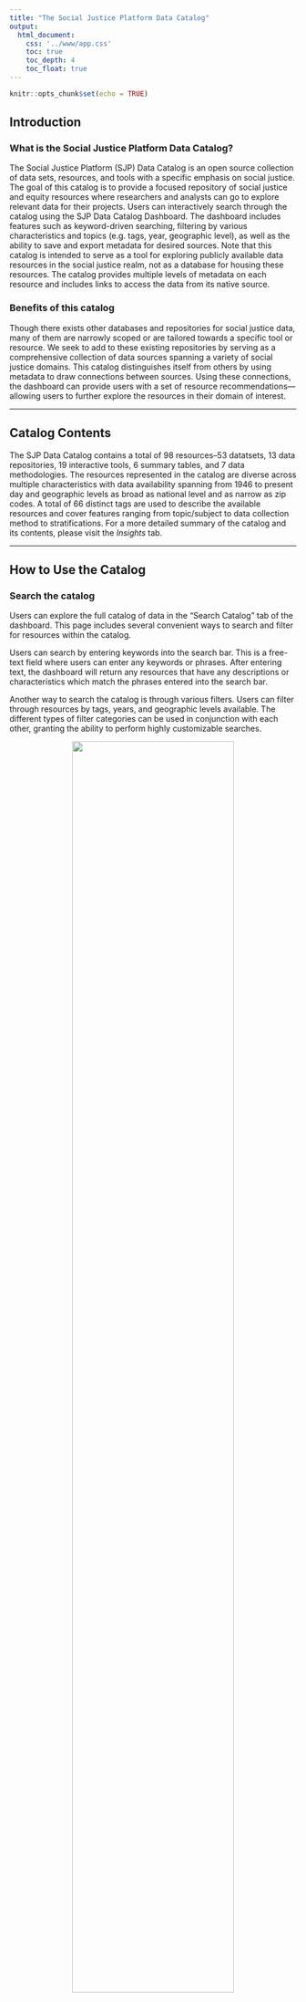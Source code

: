 ```yaml
---
title: "The Social Justice Platform Data Catalog"
output: 
  html_document:
    css: '../www/app.css'
    toc: true
    toc_depth: 4
    toc_float: true
---
```


```r
knitr::opts_chunk$set(echo = TRUE)
```


## Introduction

### What is the Social Justice Platform Data Catalog?

The Social Justice Platform (SJP) Data Catalog is an open source collection of data sets, resources, and tools with a specific emphasis on social justice. The goal of this catalog is to provide a focused repository of social justice and equity resources where researchers and analysts can go to explore relevant data for their projects. Users can interactively search through the catalog using the SJP Data Catalog Dashboard. The dashboard includes features such as keyword-driven searching, filtering by various characteristics and topics (e.g. tags, year, geographic level), as well as the ability to save and export metadata for desired sources. Note that this catalog is intended to serve as a tool for exploring publicly available data resources in the social justice realm, not as a database for housing these resources. The catalog provides multiple levels of metadata on each resource and includes links to access the data from its native source.  

### Benefits of this catalog

Though there exists other databases and repositories for social justice data, many of them are narrowly scoped or are tailored towards a specific tool or resource. We seek to add to these existing repositories by serving as a comprehensive collection of data sources spanning a variety of social justice domains. This catalog distinguishes itself from others by using metadata to draw connections between sources. Using these connections, the dashboard can provide users with a set of resource recommendations—allowing users to further explore the resources in their domain of interest. 

------------------------------------------------------------------------

## Catalog Contents

The SJP Data Catalog contains a total of 98 resources--53 datatsets, 13 data repositories, 19 interactive tools, 6 summary tables, and 7 data methodologies. The resources represented in the catalog are diverse across multiple characteristics with data availability spanning from 1946 to present day and geographic levels as broad as national level and as narrow as zip codes. A total of 66 distinct tags are used to describe the available resources and cover features ranging from topic/subject to data collection method to stratifications. For a more detailed summary of the catalog and its contents, please visit the *Insights* tab.

------------------------------------------------------------------------

## How to Use the Catalog

### Search the catalog

Users can explore the full catalog of data in the “Search Catalog” tab of the dashboard. This page includes several convenient ways to search and filter for resources within the catalog. 

Users can search by entering keywords into the search bar. This is a free-text field where users can enter any keywords or phrases. After entering text, the dashboard will return any resources that have any descriptions or characteristics which match the phrases entered into the search bar.

Another way to search the catalog is through various filters. Users can filter through resources by tags, years, and geographic levels available. The different types of filter categories can be used in conjunction with each other, granting the ability to perform highly customizable searches.

<center>
![](media/search.png){width=75%}
</center>

### Viewing the catalog

There are multiple options for viewing the selected resources in order to help users organize their search results. Resources being shown in the main panel of the dashboard can be sorted according to:

  * Alphabetical by Name
  * Year: Oldest to Newest
  * Year: Newest to Oldest
  
Users can also control the number of resources to show per page and can navigate through the pages to see more resources.

<center>
![](media/view_options.png){width=75%}
</center>

### Recommended resources

Another key feature of the catalog is its ability to recommend similar resources to the user based on the results from their search criteria. Each of the individual resource entries have a toggle at the bottom of its card which, when switched on, will reveal (if any) recommended sources which share similar features to the original resource. A brief description of each recommendation is provided as well as lists of shared features between the two resources. Furthermore, below these descriptions are two buttons which allow users to view full details of the recommended resource or save the recommendation directly to their “Saved Resources” page. 

<center>
![](media/recs.png){width=75%}
</center>

### Saving resources

As users navigate through the dashboard and explore relevant data sources, they can “save” resources to a shopping cart-like page at multiple points throughout their perusal. This feature allows users to keep track of any relevant, useful, and interesting data sources. “Save” buttons are denoted with a heart-shaped icon. Clicking any of the “Save” buttons will add the resource to the “Saved Resources” tab at the top of the page. Within the “Saved Resources” tab, users can view a list of all their saved resources. By default, each resource will be shown as a single row with some basic summary information shown as well as a set of action buttons. The “Expand” button will open a card similar to the ones shown on the main page of the “Search Catalog” tab containing more detailed information about the resource. The trash button will remove the individual resource from the “Saved Resources” page. 

Once users are satisfied with their collection of saved resources, they can use the “Export to…” feature to export their curated data repository as either a CSV file or a PDF report. Alternatively, if the user would like to clear their cart and start over, this can be accomplished by clicking the “Remove All” button in the top right-hand corner of the page.

<center>
![](media/save_res.png){width=75%}
</center>


------------------------------------------------------------------------

## Contact Info

For more information about the Asthma Equity Explorer Dashboard, please contact Hannah De los Santos at [hdelossantos\@mitre.org](mailto:hdelossantos@mitre.org), or the Social Justice Platform at [socialjustice\@mitre.org](mailto:socialjustice@mitre.org).
